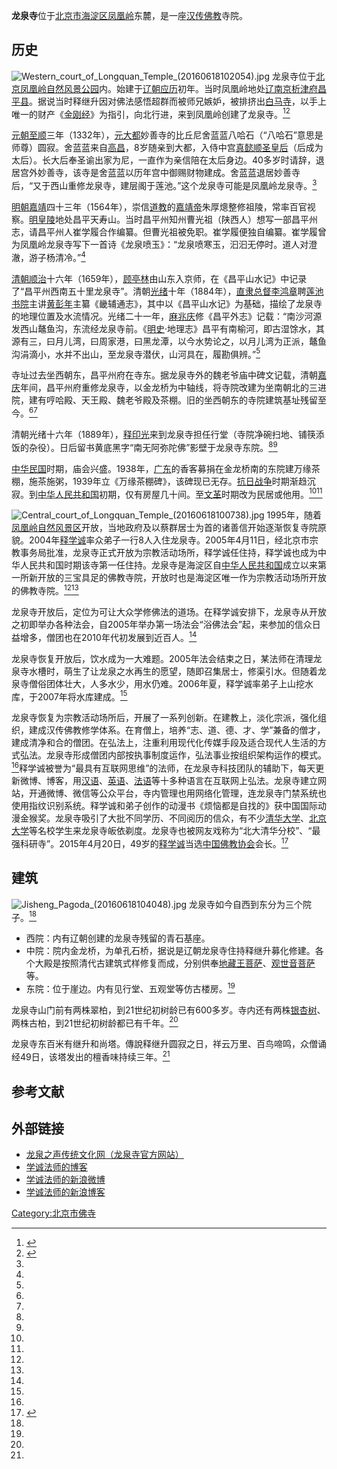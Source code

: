 {{coord|40|06|08|N|116|05|05|E|scale:10000|display=title}}
{{文物保护单位
| 省名 = 北京市
| 市/县名 = 北京市海淀区
| 图片 = Longquan Temple in Haidian, BeijingG 2637.jpg
| 名称 = 龙泉寺
| 编号 = 2-？
| 级别 = 
| 分类 = 古建筑
| 所在 = 北京凤凰岭自然风景公园
| 时代 = 
| 登录 =1999年
}}
{{commonscat|Longquan Temple in Haidian, Beijing}}
'''龙泉寺'''位于[[北京市|北京市]][[海淀区|海淀区]][[凤凰岭|凤凰岭]]东麓，是一座[[汉传佛教|汉传佛教]]寺院。

==历史==
[[File:Western_court_of_Longquan_Temple_(20160618102054).jpg|thumb]]
龙泉寺位于[[北京凤凰岭自然风景公园|北京凤凰岭自然风景公园]]内。始建于[[辽朝|辽朝]][[应历|应历]]初年。当时凤凰岭地处[[辽南京|辽南京]][[析津府|析津府]][[昌平县|昌平县]]。据说当时释继升因对佛法感悟超群而被师兄嫉妒，被排挤出[[白马寺|白马寺]]，以手上唯一的财产《[[金刚经|金刚经]]》为指引，向北行进，来到凤凰岭创建了龙泉寺。<ref name=jianjie>{{Cite web |url=http://www.longquanzs.org/lqs/jg/45133.htm |title=北京市龙泉寺简介，龙泉之声传统文化网，于2015-05-08查阅 |accessdate=2015-05-03 |archive-date=2015-04-25 |archive-url=https://web.archive.org/web/20150425041922/http://www.longquanzs.org/lqs/jg/45133.htm |dead-url=no }}</ref><ref name=jinsheng>{{Cite web |url=http://www.longquanzs.org/lqs/jg/52151.htm |title=龙泉寺的前世今生，龙泉之声传统文化网，于2015-05-08查阅 |accessdate=2015-05-03 |archive-date=2016-03-08 |archive-url=https://web.archive.org/web/20160308203950/http://www.longquanzs.org/lqs/jg/52151.htm |dead-url=no }}</ref>

[[元朝|元朝]][[至顺|至顺]]三年（1332年），[[元大都|元大都]]妙善寺的比丘尼舍蓝蓝八哈石（“八哈石”意思是师尊）圆寂。舍蓝蓝来自[[高昌|高昌]]，8岁随亲到大都，入侍中宫[[顺圣皇后|真懿顺圣皇后]]（后成为太后）。长大后奉圣谕出家为尼，一直作为亲信陪在太后身边。40多岁时请辞，退居宫外妙善寺，该寺是舍蓝蓝以历年宫中御赐财物建成。舍蓝蓝退居妙善寺后，“又于西山重修龙泉寺，建层阁于莲池。”这个龙泉寺可能是凤凰岭龙泉寺。<ref name=jinsheng/>

[[明朝|明朝]][[嘉靖|嘉靖]]四十三年（1564年），崇信[[道教|道教]]的[[嘉靖帝|嘉靖帝]]朱厚熜整修祖陵，常率百官视察。[[明十三陵|明皇陵]]地处昌平天寿山。当时昌平州知州曹光祖（陕西人）想写一部昌平州志，请昌平州人崔学履合作编纂。但曹光祖被免职。崔学履便独自编纂。崔学履曾为凤凰岭龙泉寺写下一首诗《龙泉喷玉》：“龙泉喷寒玉，汩汩无停时。道人对澄澈，游子杨清冷。”<ref name=jinsheng/>

[[清朝|清朝]][[顺治|顺治]]十六年（1659年），[[顾亭林|顾亭林]]由山东入京师，在《昌平山水记》中记录了“昌平州西南五十里龙泉寺”。清朝[[光绪|光绪]]十年（1884年），[[直隶总督|直隶总督]][[李鸿章|李鸿章]]聘[[莲池书院|莲池书院]]主讲[[黄彭年|黄彭年]]主纂《畿辅通志》，其中以《昌平山水记》为基础，描绘了龙泉寺的地理位置及水流情况。光绪二十一年，[[麻兆庆|麻兆庆]]修《昌平外志》记载：“南沙河源发西山鼇鱼沟，东流经龙泉寺前。《[[明史|明史]]·地理志》昌平有南榆河，即古湿馀水，其源有三，曰月儿湾，曰周家港，曰黑龙潭，以今水势论之，以月儿湾为正派，鼇鱼沟涓滴小，水并不出山，至龙泉寺潜伏，山河具在，履勘俱辨。”<ref name=jinsheng/>

寺址过去坐西朝东，昌平州府在寺东。据龙泉寺外的魏老爷庙中碑文记载，清朝[[嘉庆|嘉庆]]年间，昌平州府重修龙泉寺，以金龙桥为中轴线，将寺院改建为坐南朝北的三进院，建有哼哈殿、天王殿、魏老爷殿及茶棚。旧的坐西朝东的寺院建筑基址残留至今。<ref name=jinsheng/><ref name=jianjie/>

清朝光绪十六年（1889年），[[释印光|释印光]]来到龙泉寺担任行堂（寺院净碗扫地、铺筷添饭的杂役）。日后留书黄底黑字“南无阿弥陀佛”影壁于龙泉寺东院。<ref name=jinsheng/><ref name=jianjie/>

[[中华民国|中华民国]]时期，庙会兴盛。1938年，[[广东|广东]]的香客募捐在金龙桥南的东院建万缘茶棚，施茶施粥，1939年立《万缘茶棚碑》，该碑现已无存。[[抗日战争|抗日战争]]时期渐趋沉寂。到[[中华人民共和国|中华人民共和国]]初期，仅有房屋几十间。至[[文革|文革]]时期改为民居或他用。<ref name=jinsheng/><ref name=jianjie/>

[[File:Central_court_of_Longquan_Temple_(20160618100738).jpg|thumb]]
1995年，随着[[北京凤凰岭自然风景公园|凤凰岭自然风景区]]开放，当地政府及以蔡群居士为首的诸善信开始逐渐恢复寺院原貌。2004年[[释学诚|释学诚]]率众弟子一行8人入住龙泉寺。2005年4月11日，经北京市宗教事务局批准，龙泉寺正式开放为宗教活动场所，释学诚任住持，释学诚也成为中华人民共和国时期该寺第一任住持。龙泉寺是海淀区自[[中华人民共和国|中华人民共和国]]成立以来第一所新开放的三宝具足的佛教寺院，开放时也是海淀区唯一作为宗教活动场所开放的佛教寺院。<ref name=jinsheng/><ref name=jianjie/>

龙泉寺开放后，定位为可让大众学修佛法的道场。在释学诚安排下，龙泉寺从开放之初即举办各种法会，自2005年举办第一场法会“浴佛法会”起，来参加的信众日益增多，僧团也在2010年代初发展到近百人。<ref name=jianjie/>

龙泉寺恢复开放后，饮水成为一大难题。2005年法会结束之日，某法师在清理龙泉寺水槽时，萌生了让龙泉之水再生的愿望，随即召集居士，修渠引水。但随着龙泉寺僧俗团体壮大，人多水少，用水仍难。2006年夏，释学诚率弟子上山挖水库，于2007年将水库建成。<ref name=jianjie/>

龙泉寺恢复为宗教活动场所后，开展了一系列创新。在建教上，淡化宗派，强化组织，建成汉传佛教修学体系。在育僧上，培养“志、道、德、才、学”兼备的僧才，建成清净和合的僧团。在弘法上，注重利用现代化传媒手段及适合现代人生活的方式弘法。龙泉寺形成僧团内部按执事制度运作，弘法事业按组织架构运作的模式。<ref name=jianjie/>释学诚被誉为“最具有互联网思维”的法师，在龙泉寺科技团队的辅助下，每天更新微博、博客，用[[汉语|汉语]]、[[英语|英语]]、[[法语|法语]]等十多种语言在互联网上弘法。龙泉寺建立网站，开通微博、微信等公众平台，寺内管理也用网络化管理，连龙泉寺门禁系统也使用指纹识别系统。释学诚和弟子创作的动漫书《烦恼都是自找的》获中国国际动漫金猴奖。龙泉寺吸引了大批不同学历、不同阅历的信众，有不少[[清华大学|清华大学]]、[[北京大学|北京大学]]等名校学生来龙泉寺皈依剃度。龙泉寺也被网友戏称为“北大清华分校”、“最强科研寺”。2015年4月20日，49岁的[[释学诚|释学诚]]当选[[中国佛教协会|中国佛教协会]]会长。<ref>{{Cite web |url=http://www.crntt.com/doc/1037/4/3/6/103743623.html?coluid=7&kindid=0&docid=103743623&mdate=0508101308 |title=佛教协会长：用佛法断烦恼　我们专业做这个，中评网，2015-05-08 |accessdate=2015-05-08 |archive-date=2020-09-18 |archive-url=https://web.archive.org/web/20200918042532/http://hk.crntt.com/doc/1037/4/3/6/103743623.html?coluid=7&kindid=0&docid=103743623&mdate=0508101308 |dead-url=no }}</ref>

==建筑==
[[File:Jisheng_Pagoda_(20160618104048).jpg|thumb]]
龙泉寺如今自西到东分为三个院子。<ref name=jinsheng/>
*西院：内有辽朝创建的龙泉寺残留的青石基座。
*中院：院内金龙桥，为单孔石桥，据说是辽朝龙泉寺住持释继升募化修建。各个大殿是按照清代古建筑式样修复而成，分别供奉[[地藏王菩萨|地藏王菩萨]]、[[观世音菩萨|观世音菩萨]]等。
*东院：位于崖边。内有见行堂、五观堂等仿古楼房。<ref name=jinsheng/>

龙泉寺山门前有两株翠柏，到21世纪初树龄已有600多岁。寺内还有两株[[银杏树|银杏树]]、两株古柏，到21世纪初树龄都已有千年。<ref name=jianjie/>

龙泉寺东百米有继升和尚塔。傳說释继升圆寂之日，祥云万里、百鸟啼鸣，众僧诵经49日，该塔发出的檀香味持续三年。<ref name=jianjie/>

==参考文献==
{{reflist}}

==外部链接==
* [http://www.longquanzs.org/ 龙泉之声传统文化网（龙泉寺官方网站）] {{Wayback|url=http://www.longquanzs.org/ |date=20090303160140 }}
* [http://www.xuechengfashi.com 学诚法师的博客] {{Wayback|url=http://www.xuechengfashi.com/ |date=20140518075626 }}
* [http://weibo.com/xuecheng 学诚法师的新浪微博] {{Wayback|url=http://weibo.com/xuecheng |date=20190909001314 }}
* [http://blog.sina.com.cn/u/1218353337 学诚法师的新浪博客] {{Wayback|url=http://blog.sina.com.cn/u/1218353337 |date=20190607071339 }}

[[Category:北京市佛寺|Category:北京市佛寺]]